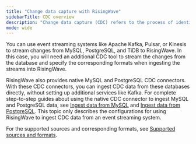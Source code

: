 ```yaml
---
title: "Change data capture with RisingWave"
sidebarTitle: CDC overview
description: "Change data capture (CDC) refers to the process of identifying and capturing data changes in a database and then delivering the changes to a downstream service in real-time."
mode: wide
---
```


You can use event streaming systems like Apache Kafka, Pulsar, or Kinesis to stream changes from MySQL, PostgreSQL, and TiDB to RisingWave. In this case, you will need an additional CDC tool to stream the changes from the database and specify the corresponding formats when ingesting the streams into RisingWave.

RisingWave also provides native MySQL and PostgreSQL CDC connectors. With these CDC connectors, you can ingest CDC data from these databases directly, without setting up additional services like Kafka. For complete step-to-step guides about using the native CDC connector to ingest MySQL and PostgreSQL data, see [Ingest data from MySQL](/docs/current/ingest-from-mysql-cdc/) and [Ingest data from PostgreSQL](/docs/current/ingest-from-postgres-cdc/). This topic only describes the configurations for using RisingWave to ingest CDC data from an event streaming system.

For the supported sources and corresponding formats, see [Supported sources and formats](/docs/current/supported-sources-and-formats/).
